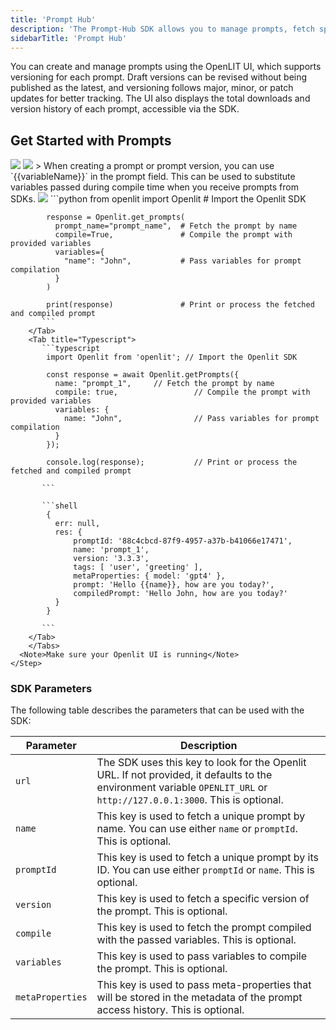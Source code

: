 ```yaml
---
title: 'Prompt Hub'
description: 'The Prompt-Hub SDK allows you to manage prompts, fetch specific versions, and compile prompts with variables in both TypeScript and Python.'
sidebarTitle: 'Prompt Hub'
---
```


You can create and manage prompts using the OpenLIT UI, which supports versioning for each prompt. Draft versions can be revised without being published as the latest, and versioning follows major, minor, or patch updates for better tracking. The UI also displays the total downloads and version history of each prompt, accessible via the SDK.

## Get Started with Prompts

<Steps>
<Step title="List of prompts" stepNumber=" ">
    <Frame>
      <img src="/images/docs-prompt-hub-list.png" />
    </Frame>
  </Step>
  <Step title="Create prompt" stepNumber=" ">
    <Frame>
      <img src="/images/docs-prompt-hub-create.png" />
    </Frame>
    > When creating a prompt or prompt version, you can use `{{variableName}}` in the prompt field. This can be used to substitute variables passed during compile time when you receive prompts from SDKs.
  </Step>
  <Step title="View prompt" stepNumber=" ">
    <Frame>
      <img src="/images/docs-prompt-hub-details.png" />
    </Frame>
  </Step>
    <Step title="Get prompt via sdk">
    <Tabs>
        <Tab title="Python">
           ```python
            from openlit import Openlit  # Import the Openlit SDK

            response = Openlit.get_prompts(
              prompt_name="prompt_name",  # Fetch the prompt by name
              compile=True,               # Compile the prompt with provided variables
              variables={
                "name": "John",           # Pass variables for prompt compilation
              }
            )

            print(response)               # Print or process the fetched and compiled prompt
           ```
        </Tab>
        <Tab title="Typescript">
           ```typescript
            import Openlit from 'openlit'; // Import the Openlit SDK

            const response = await Openlit.getPrompts({
              name: "prompt_1",     // Fetch the prompt by name
              compile: true,                 // Compile the prompt with provided variables
              variables: {
                name: "John",                // Pass variables for prompt compilation
              }
            });

            console.log(response);           // Print or process the fetched and compiled prompt
             
           ```

           ```shell
            {
              err: null,
              res: {
                  promptId: '88c4cbcd-87f9-4957-a37b-b41066e17471',
                  name: 'prompt_1',
                  version: '3.3.3',
                  tags: [ 'user', 'greeting' ],
                  metaProperties: { model: 'gpt4' },
                  prompt: 'Hello {{name}}, how are you today?',
                  compiledPrompt: 'Hello John, how are you today?'
              }
            }
             
           ```
        </Tab>
        </Tabs>
      <Note>Make sure your Openlit UI is running</Note>
    </Step>
</Steps>


### SDK Parameters

The following table describes the parameters that can be used with the SDK:

| Parameter         | Description                                                                                                                                                          |
| ----------------- | -------------------------------------------------------------------------------------------------------------------------------------------------------------------- |
| `url`      | The SDK uses this key to look for the Openlit URL. If not provided, it defaults to the environment variable `OPENLIT_URL` or `http://127.0.0.1:3000`. This is optional.|
| `name`      | This key is used to fetch a unique prompt by name. You can use either `name` or `promptId`. This is optional.                                                    |
| `promptId`        | This key is used to fetch a unique prompt by its ID. You can use either `promptId` or `name`. This is optional.                                                  |
| `version`         | This key is used to fetch a specific version of the prompt. This is optional.                                                                                          |
| `compile`         | This key is used to fetch the prompt compiled with the passed variables. This is optional.                                                                             |
| `variables`       | This key is used to pass variables to compile the prompt. This is optional.                                                                                            |
| `metaProperties`  | This key is used to pass meta-properties that will be stored in the metadata of the prompt access history. This is optional.                                            |